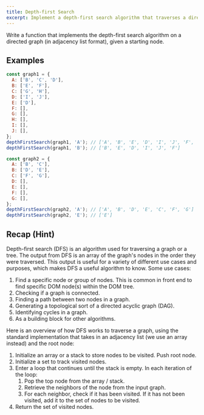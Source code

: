 ```yaml
---
title: Depth-first Search
excerpt: Implement a depth-first search algorithm that traverses a directed graph in a depth-first manner
---
```


Write a function that implements the depth-first search algorithm on a directed graph (in adjacency list format), given a starting node.

## Examples

```js
const graph1 = {
  A: ['B', 'C', 'D'],
  B: ['E', 'F'],
  C: ['G', 'H'],
  D: ['I', 'J'],
  E: ['D'],
  F: [],
  G: [],
  H: [],
  I: [],
  J: [],
};
depthFirstSearch(graph1, 'A'); // ['A', 'B', 'E', 'D', 'I', 'J', 'F', 'C', 'G', 'H']
depthFirstSearch(graph1, 'B'); // ['B', 'E', 'D', 'I', 'J', 'F']

const graph2 = {
  A: ['B', 'C'],
  B: ['D', 'E'],
  C: ['F', 'G'],
  D: [],
  E: [],
  F: [],
  G: [],
};
depthFirstSearch(graph2, 'A'); // ['A', 'B', 'D', 'E', 'C', 'F', 'G']
depthFirstSearch(graph2, 'E'); // ['E']
```

## Recap (Hint)

Depth-first search (DFS) is an algorithm used for traversing a graph or a tree. The output from DFS is an array of the graph's nodes in the order they were traversed. This output is useful for a variety of different use cases and purposes, which makes DFS a useful algorithm to know. Some use cases:

1. Find a specific node or group of nodes. This is common in front end to find specific DOM node(s) within the DOM tree.
1. Checking if a graph is connected.
1. Finding a path between two nodes in a graph.
1. Generating a topological sort of a directed acyclic graph (DAG).
1. Identifying cycles in a graph.
1. As a building block for other algorithms.

Here is an overview of how DFS works to traverse a graph, using the standard implementation that takes in an adjacency list (we use an array instead) and the root node:

1. Initialize an array or a stack to store nodes to be visited. Push root node.
1. Initialize a set to track visited nodes.
1. Enter a loop that continues until the stack is empty. In each iteration of the loop:
   1. Pop the top node from the array / stack.
   1. Retrieve the neighbors of the node from the input graph.
   1. For each neighbor, check if it has been visited. If it has not been visited, add it to the set of nodes to be visited.
1. Return the set of visited nodes.

